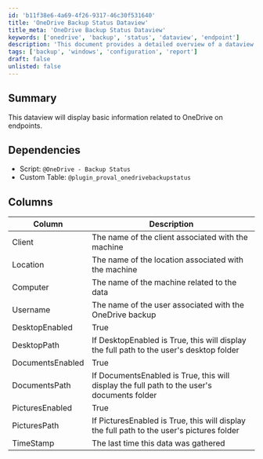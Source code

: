 ```yaml
---
id: 'b11f38e6-4a69-4f26-9317-46c30f531640'
title: 'OneDrive Backup Status Dataview'
title_meta: 'OneDrive Backup Status Dataview'
keywords: ['onedrive', 'backup', 'status', 'dataview', 'endpoint']
description: 'This document provides a detailed overview of a dataview that displays essential information related to OneDrive backups on endpoints, including dependencies, columns, and their descriptions.'
tags: ['backup', 'windows', 'configuration', 'report']
draft: false
unlisted: false
---
```

## Summary

This dataview will display basic information related to OneDrive on endpoints.

## Dependencies

- Script: `@OneDrive - Backup Status`
- Custom Table: `@plugin_proval_onedrivebackupstatus`

## Columns

| Column           | Description                                                                                          |
|------------------|------------------------------------------------------------------------------------------------------|
| Client           | The name of the client associated with the machine                                                  |
| Location         | The name of the location associated with the machine                                                |
| Computer         | The name of the machine related to the data                                                         |
| Username         | The name of the user associated with the OneDrive backup                                            |
| DesktopEnabled    | True|False - Will display if the user's "Desktop" folder is being backed up to OneDrive              |
| DesktopPath      | If DesktopEnabled is True, this will display the full path to the user's desktop folder             |
| DocumentsEnabled  | True|False - Will display if the user's "Documents" folder is being backed up to OneDrive            |
| DocumentsPath    | If DocumentsEnabled is True, this will display the full path to the user's documents folder         |
| PicturesEnabled   | True|False - Will display if the user's "Pictures" folder is being backed up to OneDrive             |
| PicturesPath     | If PicturesEnabled is True, this will display the full path to the user's pictures folder           |
| TimeStamp        | The last time this data was gathered                                                                  |












